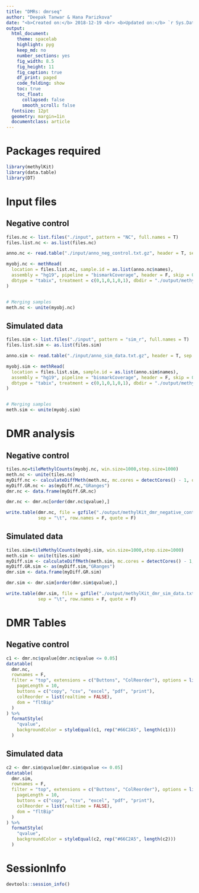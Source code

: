 ```yaml
---
title: "DMRs: dmrseq"
author: "Deepak Tanwar & Hana Parizkova"
date: "<b>Created on:</b> 2018-12-19 <br> <b>Updated on:</b> `r Sys.Date()`"
output:
  html_document:
    theme: spacelab
    highlight: pyg
    keep_md: no
    number_sections: yes
    fig_width: 8.5
    fig_height: 11
    fig_caption: true
    df_print: paged
    code_folding: show
    toc: true
    toc_float:
      collapsed: false
      smooth_scroll: false
  fontsize: 12pt
  geometry: margin=1in
  documentclass: article
---
```



# Packages required

```r
library(methylKit)
library(data.table)
library(DT)
```


# Input files

## Negative control
```r
files.nc <- list.files("./input", pattern = "NC", full.names = T)
files.list.nc <- as.list(files.nc)

anno.nc <- read.table("./input/anno_neg_control.txt.gz", header = T, sep = "\t", stringsAsFactors = F)

myobj.nc <- methRead(
  location = files.list.nc, sample.id = as.list(anno.nc$names),
  assembly = "hg19", pipeline = "bismarkCoverage", header = F, skip = 0,
  dbtype = "tabix", treatment = c(0,1,0,1,0,1), dbdir = "./output/methylDB"
)


# Merging samples
meth.nc <- unite(myobj.nc)
```

## Simulated data

```r
files.sim <- list.files("./input", pattern = "sim_r", full.names = T)
files.list.sim <- as.list(files.sim)

anno.sim <- read.table("./input/anno_sim_data.txt.gz", header = T, sep = "\t", stringsAsFactors = F)

myobj.sim <- methRead(
  location = files.list.sim, sample.id = as.list(anno.sim$names),
  assembly = "hg19", pipeline = "bismarkCoverage", header = F, skip = 0,
  dbtype = "tabix", treatment = c(0,1,0,1,0,1), dbdir = "./output/methylDB"
)


# Merging samples
meth.sim <- unite(myobj.sim)
```


# DMR analysis

## Negative control
```r
tiles.nc=tileMethylCounts(myobj.nc, win.size=1000,step.size=1000)
meth.nc <- unite(tiles.nc)
myDiff.nc <- calculateDiffMeth(meth.nc, mc.cores = detectCores() - 1, overdispersion = "MN")
myDiff.GR.nc <- as(myDiff.nc,"GRanges")
dmr.nc <- data.frame(myDiff.GR.nc)

dmr.nc <- dmr.nc[order(dmr.nc$qvalue),]

write.table(dmr.nc, file = gzfile("./output/methylKit_dmr_negative_control.txt.gz"),
            sep = "\t", row.names = F, quote = F)
```


## Simulated data
```r
tiles.sim=tileMethylCounts(myobj.sim, win.size=1000,step.size=1000)
meth.sim <- unite(tiles.sim)
myDiff.sim <- calculateDiffMeth(meth.sim, mc.cores = detectCores() - 1, overdispersion = "MN")
myDiff.GR.sim <- as(myDiff.sim,"GRanges")
dmr.sim <- data.frame(myDiff.GR.sim)

dmr.sim <- dmr.sim[order(dmr.sim$qvalue),]

write.table(dmr.sim, file = gzfile("./output/methylKit_dmr_sim_data.txt.gz"),
            sep = "\t", row.names = F, quote = F)
```


# DMR Tables

## Negative control
```r
c1 <- dmr.nc$qvalue[dmr.nc$qvalue <= 0.05]
datatable(
  dmr.nc,
  rownames = F,
  filter = "top", extensions = c("Buttons", "ColReorder"), options = list(
    pageLength = 10,
    buttons = c("copy", "csv", "excel", "pdf", "print"),
    colReorder = list(realtime = FALSE),
    dom = "fltBip"
  )
) %>%
  formatStyle(
    "qvalue",
    backgroundColor = styleEqual(c1, rep("#66C2A5", length(c1)))
  )
```


## Simulated data

```r
c2 <- dmr.sim$qvalue[dmr.sim$qvalue <= 0.05]
datatable(
  dmr.sim,
  rownames = F,
  filter = "top", extensions = c("Buttons", "ColReorder"), options = list(
    pageLength = 10,
    buttons = c("copy", "csv", "excel", "pdf", "print"),
    colReorder = list(realtime = FALSE),
    dom = "fltBip"
  )
) %>%
  formatStyle(
    "qvalue",
    backgroundColor = styleEqual(c2, rep("#66C2A5", length(c2)))
  )
```


# SessionInfo

```r
devtools::session_info()
```